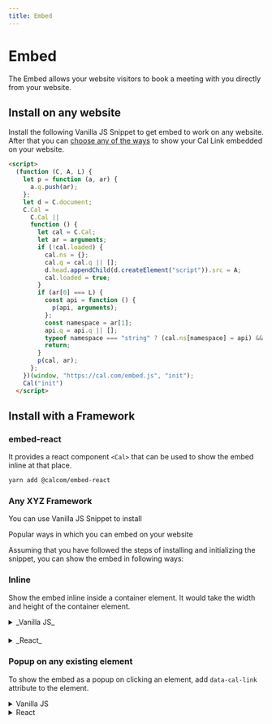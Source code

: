 ```yaml
---
title: Embed
---
```



# Embed

The Embed allows your website visitors to book a meeting with you directly from your website.

## Install on any website

Install the following Vanilla JS Snippet to get embed to work on any website. After that you can <a href="#popular-ways-in-which-you-can-embed-on-your-website">choose any of the ways</a> to show your Cal Link embedded on your website.

```html
<script>
  (function (C, A, L) {
    let p = function (a, ar) {
      a.q.push(ar);
    };
    let d = C.document;
    C.Cal =
      C.Cal ||
      function () {
        let cal = C.Cal;
        let ar = arguments;
        if (!cal.loaded) {
          cal.ns = {};
          cal.q = cal.q || [];
          d.head.appendChild(d.createElement("script")).src = A;
          cal.loaded = true;
        }
        if (ar[0] === L) {
          const api = function () {
            p(api, arguments);
          };
          const namespace = ar[1];
          api.q = api.q || [];
          typeof namespace === "string" ? (cal.ns[namespace] = api) && p(api, ar) : p(cal, ar);
          return;
        }
        p(cal, ar);
      };
    })(window, "https://cal.com/embed.js", "init");
    Cal("init")
  </script>
```

## Install with a Framework

### embed-react

It provides a react component `<Cal>` that can be used to show the embed inline at that place.

```bash
yarn add @calcom/embed-react
```

### Any XYZ Framework

You can use Vanilla JS Snippet to install

<Anchor as="H2">Popular ways in which you can embed on your website</Anchor>

Assuming that you have followed the steps of installing and initializing the snippet, you can show the embed in following ways:

### Inline

Show the embed inline inside a container element. It would take the width and height of the container element.

<details>
  <summary>_Vanilla JS_</summary>

```html
<script>
  Cal("inline", {
    elementOrSelector: "Your Embed Container Selector Path", // You can also provide an element directly
    calLink: "jane", // The link that you want to embed. It would open https://cal.com/jane in embed
    config: {
      name: "John Doe", // Prefill Name
      email: "johndoe@gmail.com", // Prefill Email
      notes: "Test Meeting", // Prefill Notes
      guests: ["janedoe@gmail.com", "test@gmail.com"], // Prefill Guests
      theme: "dark", // "dark" or "light" theme
    },
  });
</script>

*Sample sandbox*
```
<iframe src="https://codesandbox.io/embed/vanilla-js-inline-embed-r27n67?fontsize=14&hidenavigation=1&theme=dark"
     style={{width:"100%", height:"500px", border:0, borderRadius: "4px", overflow:"hidden"}}
     title="Cal Component - Embed Inline Demo[React][TypeScript]"
     allow="accelerometer; ambient-light-sensor; camera; encrypted-media; geolocation; gyroscope; hid; microphone; midi; payment; usb; vr; xr-spatial-tracking"
     sandbox="allow-forms allow-modals allow-popups allow-presentation allow-same-origin allow-scripts"
   ></iframe>
</details>

####

<details>
<summary>_React_</summary>

```jsx
import Cal from "@calcom/embed-react";

const MyComponent = () => (
  <Cal
    calLink="pro"
    config={{
      name: "John Doe",
      email: "johndoe@gmail.com",
      notes: "Test Meeting",
      guests: ["janedoe@gmail.com"],
      theme: "dark",
    }}
  />
);
```

*Sample sandbox*

<iframe src="https://codesandbox.io/embed/cal-component-embed-inline-demo-react-typescript-d1zlcn?fontsize=14&hidenavigation=1&theme=dark"
     style={{width:"100%", height:"500px", border:0, borderRadius: "4px", overflow:"hidden"}}
     title="Cal Component - Embed Inline Demo[React][TypeScript]"
     allow="accelerometer; ambient-light-sensor; camera; encrypted-media; geolocation; gyroscope; hid; microphone; midi; payment; usb; vr; xr-spatial-tracking"
     sandbox="allow-forms allow-modals allow-popups allow-presentation allow-same-origin allow-scripts"
   ></iframe>
</details>

### Popup on any existing element

To show the embed as a popup on clicking an element, add `data-cal-link` attribute to the element.

<details>

<summary>Vanilla JS</summary>

To show the embed as a popup on clicking an element, simply add `data-cal-link` attribute to the element.

*Sample sandbox*
<iframe src="https://codesandbox.io/embed/popup-on-click-of-an-existing-element-y9lcuo?fontsize=14&hidenavigation=1&theme=dark"
     style={{width:"100%", height:"500px", border:0, borderRadius: "4px", overflow:"hidden"}}
     title="Cal Component - Embed Inline Demo[React][TypeScript]"
     allow="accelerometer; ambient-light-sensor; camera; encrypted-media; geolocation; gyroscope; hid; microphone; midi; payment; usb; vr; xr-spatial-tracking"
     sandbox="allow-forms allow-modals allow-popups allow-presentation allow-same-origin allow-scripts"
   ></iframe>

  <button data-cal-link="jane" data-cal-config="A valid config JSON"></button>
</details>
<details>
  <summary>React</summary>
  ```jsx
    import "@calcom/embed-react";

    const MyComponent = ()=> {
      return <button data-cal-link="jane" data-cal-config='A valid config JSON'></button>
    }
```

*Sample sandbox*
<iframe src="https://codesandbox.io/embed/embed-popup-on-click-of-an-existing-element-demo-react-sc967e?fontsize=14&hidenavigation=1&theme=dark"
     style={{width:"100%", height:"500px", border:0, borderRadius: "4px", overflow:"hidden"}}
     title="Cal Component - Embed Inline Demo[React][TypeScript]"
     allow="accelerometer; ambient-light-sensor; camera; encrypted-media; geolocation; gyroscope; hid; microphone; midi; payment; usb; vr; xr-spatial-tracking"
     sandbox="allow-forms allow-modals allow-popups allow-presentation allow-same-origin allow-scripts"
   ></iframe>

</details>

### Floating pop-up button

```html
<script>
  Cal("floatingButton", {
    // The link that you want to embed. It would open https://cal.com/jane in embed
    calLink: "jane",
  });
</script>
```

*Sample sandbox*
<iframe src="https://codesandbox.io/embed/embed-floating-button-popup-all-websites-cg7pru?fontsize=14&hidenavigation=1&theme=dark"
     style={{width:"100%", height:"500px", border:0, borderRadius: "4px", overflow:"hidden"}}
     title="Cal Component - Embed Inline Demo[React][TypeScript]"
     allow="accelerometer; ambient-light-sensor; camera; encrypted-media; geolocation; gyroscope; hid; microphone; midi; payment; usb; vr; xr-spatial-tracking"
     sandbox="allow-forms allow-modals allow-popups allow-presentation allow-same-origin allow-scripts"
   ></iframe>

## Supported Instructions

Consider an instruction as a function with that name and that would be called with the given arguments.

### `inline`

Appends embed inline as the child of the element.

```html
<script>
Cal("inline", { elementOrSelector, calLink });
</script>
````

- `elementOrSelector` - Give it either a valid CSS selector or an HTMLElement instance directly

- `calLink` - Cal Link that you want to embed e.g. john. Just give the username. No need to give the full URL [https://cal.com/john](). It makes it easy to configure the calendar host once and use as many links you want with just usernames

### `ui`

Configure UI for embed. Make it look part of your webpage.

```html
<script>
Cal("ui", { styles });
</script>
```

- `styles` - It supports styling for `body` and `eventTypeListItem`. Right now we support just background on these two.

### preload

Usage:

If you want to open cal link on some action. Make it pop open instantly by preloading it.

```html
<script>
Cal("preload", { calLink });
</script>
```

- `calLink` - Cal Link that you want to embed e.g. john. Just give the username. No need to give the full URL [https://cal.com/john]()

## Actions
You can listen to an action that occurs in embedded cal link as follows. You can think of them as DOM events. We are avoiding the term "events" to not confuse it with Cal Events.
```html
<script>
Cal("on", {
  action: "ANY_ACTION_NAME",
  callback: (e)=>{
    // `data` is properties for the event.
    // `type` is the name of the action(You can also call it type of the action.) This would be same as "ANY_ACTION_NAME" except when ANY_ACTION_NAME="*" which listens to all the events.
    // `namespace` tells you the Cal namespace for which the event is fired/
    const {data, type, namespace} = e.detail;
  }
})
</script>
```

Following are the list of supported actions.
- 
| Action               | Description                                                                                                                        | Properties                                                                                                                                                                                                                                                                             |
|----------------------|------------------------------------------------------------------------------------------------------------------------------------|----------------------------------------------------------------------------------------------------------------------------------------------------------------------------------------------------------------------------------------------------------------------------------------|
| eventTypeSelected    | When user chooses an event-type from the listing.                                                                                  | eventType:object // Event Type that has been selected"                                                                                                                                                                                                                               |
| bookingSuccessful    | When the booking is successfully done. It might not be confirmed.                                                                  | confirmed: boolean; //Whether confirmation from organizer is pending or not  <br/><br/>eventType: "Object for Event Type that has been booked";  <br/><br/>date: string; // Date of Event  <br/><br/>duration: number; //Duration of booked Event  <br/><br/>organizer: object //Organizer details like name, timezone, email  |
| linkReady            | Tells that the link is ready to be shown now.                                                                                      | None                                                                                                                                                                                                                                                                                   |
| linkFailed           | Fired if link fails to load                                                                                                        | code: number; // Error Code <br/><br/>msg: string;  //Human Readable msg  <br/><br/>data: object // More details to debug the error                                                                                                                                                                     |
| __iframeReady        | It is fired when the embedded iframe is ready to communicate with parent snippet. This is mostly for internal use by Embed Snippet | None                                                                                                                                                                                                                                                                                   |
| __windowLoadComplete | Tells that window load for iframe is complete                                                                                      | None                                                                                                                                                                                                                                                                                   |
| __dimensionChanged   | Tells that dimensions of the content inside the iframe changed.                                                                    | iframeWidth:number, iframeHeight:number                                                                                                                                                                                                                                              |

_Actions that start with __ are internal._
